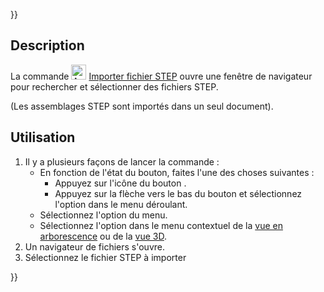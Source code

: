 {{UnfinishedDocu{{#translation:}}}}
<languages/>

{{Docnav/fr
|[[Assembly3_CreateElement/fr|Créer un élément]]
|[[Assembly3_ImportMultiDocument/fr|Importer plusieurs documents]]
|[[Assembly3_Workbench/fr|Assembly3]]
|IconL=Assembly_New_Element.svg
|IconR=Assembly_ImportMulti.svg
|IconC=Assembly3_workbench_icon.svg
}}

{{GuiCommand/fr
|Name=Assembly3 ImportFromSTEP
|Name/fr=Assembly3 Importer fichier STEP
|Icon=Assembly_Import.svg
|MenuLocation=Assembly3 → Import from STEP → Import from STEP
|Workbenches=[[Assembly3_Workbench/fr|Assembly3]]
}}

== Description ==

La commande [[Image:Assembly_Import.svg|24px]] [[Assembly3_ImportFromSTEP/fr|Importer fichier STEP]] ouvre une fenêtre de navigateur pour rechercher et sélectionner des fichiers STEP.

(Les assemblages STEP sont importés dans un seul document).

<span id="Usage"></span>
== Utilisation ==

# Il y a plusieurs façons de lancer la commande :
#* En fonction de l'état du bouton, faites l'une des choses suivantes :
#** Appuyez sur l'icône du bouton {{Button|[[Image:Assembly_Import.svg‎‎|16px]][[Image:Toolbar_flyout_arrow.svg|x16px]] [[Assembly3_ImportFromSTEP/fr|Import from STEP]]}}.
#** Appuyez sur la flèche vers le bas du bouton {{Button|[[Image:Assembly_ImportMulti.svg||x16px]][[Image:Toolbar_flyout_arrow.svg|x16px]] '''Import as multi-document'''}} et sélectionnez l'option {{MenuCommand|[[Image:Assembly_Import.svg|16px]] Import from STEP}} dans le menu déroulant.
#* Sélectionnez l'option {{MenuCommand|Assembly3 → Import from STEP → [[Image:Assembly_Import.svg‎‎|16px]] Import from STEP}} du menu.
#* Sélectionnez l'option {{MenuCommand|Assembly → Import from STEP → [[Image:Assembly_Import.svg‎‎|16px]] Import from STEP}} dans le menu contextuel de la [[Tree_view/fr|vue en arborescence]] ou de la [[3D_view/fr|vue 3D]].
# Un navigateur de fichiers s'ouvre.
# Sélectionnez le fichier STEP à importer


{{Docnav/fr
|[[Assembly3_CreateElement/fr|Créer un élément]]
|[[Assembly3_ImportMultiDocument/fr|Importer plusieurs documents]]
|[[Assembly3_Workbench/fr|Assembly3]]
|IconL=Assembly_New_Element.svg
|IconR=Assembly_ImportMulti.svg
|IconC=Assembly3_workbench_icon.svg
}}

{{Userdocnavi{{#translation:}}}}